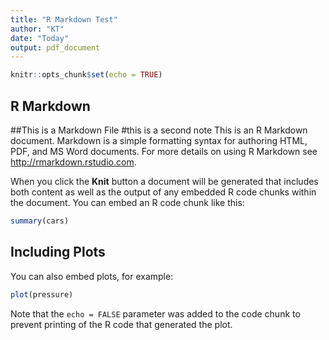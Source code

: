 ```yaml
---
title: "R Markdown Test"
author: "KT"
date: "Today"
output: pdf_document
---
```


```r
knitr::opts_chunk$set(echo = TRUE)
```

## R Markdown
##This is a Markdown File
#this is a second note
This is an R Markdown document. Markdown is a simple formatting syntax for authoring HTML, PDF, and MS Word documents. For more details on using R Markdown see <http://rmarkdown.rstudio.com>.

When you click the **Knit** button a document will be generated that includes both content as well as the output of any embedded R code chunks within the document. You can embed an R code chunk like this:

```r
summary(cars)
```

## Including Plots

You can also embed plots, for example:

```r
plot(pressure)
```

Note that the `echo = FALSE` parameter was added to the code chunk to prevent printing of the R code that generated the plot.

